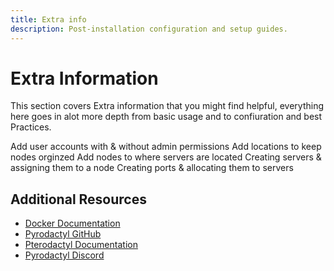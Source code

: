 ```yaml
---
title: Extra info
description: Post-installation configuration and setup guides.
---
```


# Extra Information

This section covers Extra information that you might find helpful, everything here goes in alot more depth from basic usage and to confiuration and best Practices.



<Cards>
  <Card title="Adding Users" href="/docs/extra-info/admins/users">
    Add user accounts with & without admin permissions
  </Card>
  <Card title="Creating Locations" href="/docs/extra-info/admins/locations">
    Add locations to keep nodes orginzed
  </Card>
  <Card title="Creating Nodes" href="/docs/extra-info/admins/nodes">
    Add nodes to where servers are located
  </Card>
  <Card title="Creating Servers" href="/docs/extra-info/admins/servers">
    Creating servers & assigning them to a node
  </Card>
  <Card title="Server Allocations" href="/docs/extra-info/admins/allocations">
    Creating ports & allocating them to servers
  </Card>
</Cards>



## Additional Resources

- [Docker Documentation](https://docs.docker.com/)
- [Pyrodactyl GitHub](https://github.com/pyrohost/pyrodactyl)
- [Pterodactyl Documentation](https://pterodactyl.io/)
- [Pyrodactyl Discord](https://discord.com/invite/FGWKZT5dxv?utm_campaign=pyrodactyl_support)